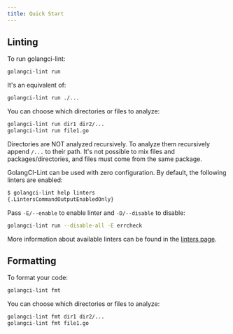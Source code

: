 ```yaml
---
title: Quick Start
---
```


## Linting

To run golangci-lint:

```sh
golangci-lint run
```

It's an equivalent of:

```sh
golangci-lint run ./...
```

You can choose which directories or files to analyze:

```sh
golangci-lint run dir1 dir2/...
golangci-lint run file1.go
```

Directories are NOT analyzed recursively.
To analyze them recursively append `/...` to their path.
It's not possible to mix files and packages/directories, and files must come from the same package.

GolangCI-Lint can be used with zero configuration. By default, the following linters are enabled:

```sh
$ golangci-lint help linters
{.LintersCommandOutputEnabledOnly}
```

Pass `-E/--enable` to enable linter and `-D/--disable` to disable:

```sh
golangci-lint run --disable-all -E errcheck
```

More information about available linters can be found in the [linters page](/usage/linters/).

## Formatting

To format your code:

```sh
golangci-lint fmt
```

You can choose which directories or files to analyze:

```sh
golangci-lint fmt dir1 dir2/...
golangci-lint fmt file1.go
```
